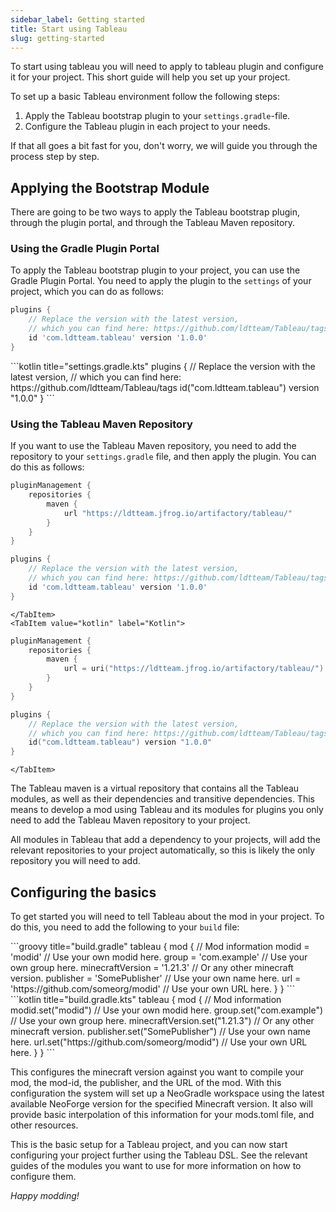 ```yaml
---
sidebar_label: Getting started
title: Start using Tableau
slug: getting-started
---
```



To start using tableau you will need to apply to tableau plugin and configure it for your project.
This short guide will help you set up your project.

To set up a basic Tableau environment follow the following steps:
1. Apply the Tableau bootstrap plugin to your `settings.gradle`-file.
2. Configure the Tableau plugin in each project to your needs.

If that all goes a bit fast for you, don't worry, we will guide you through the process step by step.

## Applying the Bootstrap Module
There are going to be two ways to apply the Tableau bootstrap plugin, through the plugin portal, and through the Tableau Maven repository.

### Using the Gradle Plugin Portal
To apply the Tableau bootstrap plugin to your project, you can use the Gradle Plugin Portal.
You need to apply the plugin to the `settings` of your project, which you can do as follows:
<Tabs groupId="gradle-code">
<TabItem value="groovy" label="Groovy">
```groovy title="settings.gradle"
plugins {
    // Replace the version with the latest version,
    // which you can find here: https://github.com/ldtteam/Tableau/tags
    id 'com.ldtteam.tableau' version '1.0.0'
}
```
</TabItem>
<TabItem value="kotlin" label="Kotlin">
```kotlin title="settings.gradle.kts"
plugins {
    // Replace the version with the latest version,
    // which you can find here: https://github.com/ldtteam/Tableau/tags
    id("com.ldtteam.tableau") version "1.0.0"
}
```
</TabItem>
</Tabs>

### Using the Tableau Maven Repository
If you want to use the Tableau Maven repository, you need to add the repository to your `settings.gradle` file, and then apply the plugin.
You can do this as follows:
<Tabs groupId="gradle-code">
    <TabItem value="groovy" label="Groovy">
```groovy title="settings.gradle"
pluginManagement {
    repositories {
        maven {
            url "https://ldtteam.jfrog.io/artifactory/tableau/"
        }
    }
}

plugins {
    // Replace the version with the latest version,
    // which you can find here: https://github.com/ldtteam/Tableau/tags
    id 'com.ldtteam.tableau' version '1.0.0'
}
```
    </TabItem>
    <TabItem value="kotlin" label="Kotlin">
```kotlin title="settings.gradle.kts"
pluginManagement {
    repositories {
        maven {
            url = uri("https://ldtteam.jfrog.io/artifactory/tableau/")
        }
    }
}

plugins {
    // Replace the version with the latest version,
    // which you can find here: https://github.com/ldtteam/Tableau/tags
    id("com.ldtteam.tableau") version "1.0.0"
}
```
    </TabItem>
</Tabs>

The Tableau maven is a virtual repository that contains all the Tableau modules, as well as their dependencies and transitive dependencies.
This means to develop a mod using Tableau and its modules for plugins you only need to add the Tableau Maven repository to your project.

All modules in Tableau that add a dependency to your projects, will add the relevant repositories to your project automatically, so this is likely the only repository you will need to add.

## Configuring the basics
To get started you will need to tell Tableau about the mod in your project.
To do this, you need to add the following to your `build` file:

<Tabs groupId="gradle-code">
    <TabItem value="groovy" label="Groovy">
```groovy title="build.gradle"
tableau {
    mod {
        // Mod information
        modid = 'modid' // Use your own modid here.
        group = 'com.example' // Use your own group here.
        minecraftVersion = '1.21.3' // Or any other minecraft version.
        publisher = 'SomePublisher' // Use your own name here.
        url = 'https://github.com/someorg/modid' // Use your own URL here.
    }
}
```
    </TabItem>
    <TabItem value="kotlin" label="Kotlin">
```kotlin title="build.gradle.kts"
tableau {
    mod {
        // Mod information
        modid.set("modid") // Use your own modid here.
        group.set("com.example") // Use your own group here.
        minecraftVersion.set("1.21.3") // Or any other minecraft version.
        publisher.set("SomePublisher") // Use your own name here.
        url.set("https://github.com/someorg/modid") // Use your own URL here.
    }
}
```
    </TabItem>
</Tabs>

This configures the minecraft version against you want to compile your mod, the mod-id, the publisher, and the URL of the mod.
With this configuration the system will set up a NeoGradle workspace using the latest available NeoForge version for the specified Minecraft version.
It also will provide basic interpolation of this information for your mods.toml file, and other resources.

This is the basic setup for a Tableau project, and you can now start configuring your project further using the Tableau DSL.
See the relevant guides of the modules you want to use for more information on how to configure them.

_Happy modding!_